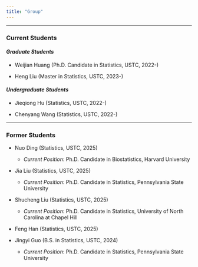 ```yaml
---
title: "Group"
---
```


------------------------------------------------------------------------

### Current Students

#### *Graduate Students*

-   Weijian Huang (Ph.D. Candidate in Statistics, USTC, 2022-)

-   Heng Liu (Master in Statistics, USTC, 2023-)

#### *Undergraduate Students*

-   Jieqiong Hu (Statistics, USTC, 2022-)

-   Chenyang Wang (Statistics, USTC, 2022-)

------------------------------------------------------------------------

### Former Students

-   Nuo Ding (Statistics, USTC, 2025)

    -   *Current Position*: Ph.D. Candidate in Biostatistics, Harvard University

-   Jia Liu (Statistics, USTC, 2025)

    -   *Current Position*: Ph.D. Candidate in Statistics, Pennsylvania State University

-   Shucheng Liu (Statistics, USTC, 2025)

    -   *Current Position*: Ph.D. Candidate in Statistics, University of North Carolina at Chapel Hill
     
-   Feng Han (Statistics, USTC, 2025)

-   Jingyi Guo (B.S. in Statistics, USTC, 2024)

    -   *Current Position*: Ph.D. Candidate in Statistics, Pennsylvania State University